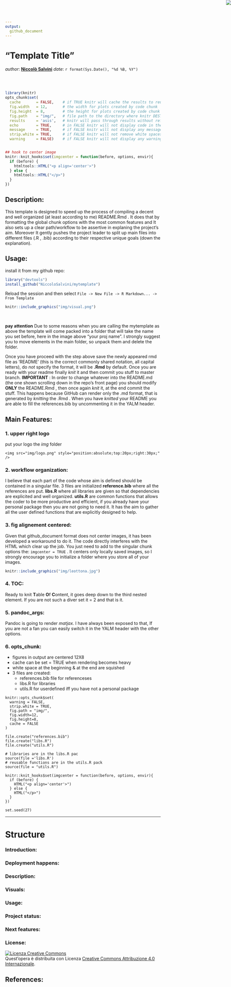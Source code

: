 ```yaml
---
output: 
  github_document
---
```


# "Template Title" <img src="img/logo.png" style="position:absolute;top:0px;right:0px;"  />

_author_: **[Niccolò Salvini](https://niccolosalvini.netlify.app/)**
_date_: `r format(Sys.Date(), "%d %B, %Y")`

<br> <br>

```r
library(knitr)
opts_chunk$set(
  cache       = FALSE,    # if TRUE knitr will cache the results to reuse in future knits
  fig.width   = 12,       # the width for plots created by code chunk
  fig.height  = 8,        # the height for plots created by code chunk
  fig.path    = "img/",   # file path to the directory where knitr DESTINATION shall store the graphics files
  results     = 'asis',   # knitr will pass through results without reformatting them
  echo        = TRUE,     # in FALSE knitr will not display code in the code chunk above it's results
  message     = TRUE,     # if FALSE knitr will not display any messages generated by code
  strip.white = TRUE,     # if FALSE knitr will not remove white spaces at the beg or end of code chunk
  warning     = FALSE)    # if FALSE knitr will not display any warning messages in the final document


## hook to center image
knitr::knit_hooks$set(imgcenter = function(before, options, envir){
  if (before) {
    htmltools::HTML("<p align='center'>")
  } else {
    htmltools::HTML("</p>")
  }
})


```


## Description:
This template is designed to speed up the process of compiling a decent and well organized (at least according to me) README.Rmd  .
It does that by formatting the global chunk options with the most common features and It also sets up a clear path/workflow to be assertive in explaning the project's aim. Moreover It gently pushes the project leader to split up main files into different files (.R , .bib) according to their respective unique goals (down the explanation). 


## Usage:
install it from my github repo:

```r
library("devtools")
install_github("NiccoloSalvini/mytemplate")
```

Reload the session and then select `File -> New File -> R Markdown... -> From Template`

```r
knitr::include_graphics("img/visual.png") 
```


<br> 

**pay attention**
Due to some reasons when you are calling the mytemplate as above the template will come packed into a folder that will take the name you set before, here in the image above "your proj name". I strongly suggest you to move elements in the main folder, so unpack them and delete the folder.

Once you have proceed with the step above save the newly appeared rmd file as 'README' (this is the correct commonly shared notation, all capital letters), do *not* specify the format, it will be **.Rmd** by default. Once you are ready with your readme finally *knit* it and then commit you stuff to master branch.
**IMPORTANT** : In order to change whatever into the README.md (the one shown scrolling down in the repo's front page) you should modify **ONLY** the README.Rmd , then once again *knit* it, at the end commit the stuff. This happens because GitHub can render only the .md format, that is generated by _knitting_ the .Rmd  . When you have _knitted_ your README you are able to fill the references.bib by uncommenting it in the YALM header.

## Main Features:

### 1. upper right logo

put your logo the _img_ folder
```
<img src="img/logo.png" style="position:absolute;top:20px;right:30px;"  />

```
### 2. workflow organization:
I believe that each part of the code whose aim is defined should be contained in a singular file. 
3 files are initialized **reference.bib** where all the references are put. **libs.R** where all libraries are given so that dependencies are explicited and well organized. **utils.R** are common functions that allows the coder to be more productive and efficient, if you already have your personal package then you are not going to need it. It has the aim to gather all the user defined functions that are explicitly designed to help.
  
  
### 3. fig alignement centered: 
Given that github_document format does not center images, it has been developed a workaround to do it. The code directly interferes with the HTML which clear up the job. You just need to add to the singular chunk options the:  `imgcenter = TRUE` . It centers only locally saved images, so I strongly encourage you to initialize a folder where you store all of your images.
  
```r
knitr::include_graphics("img/leottona.jpg") 
```
### 4. TOC:
Ready to knit **T**able **O**f **C**ontent, it goes deep down to the third nested element. If you are not such a diver set it = 2 and that is it.

### 5. pandoc_args:
Pandoc is going to render *matjax*. I have always been exposed to that, If you are not a fan you can easily switch it in the YALM header with the other options.


### 6. opts_chunk: 

- figures in output are centered 12X8
- cache can be set = TRUE when rendering becomes heavy 
- white space at the beginning & at the end are squished
- 3 files are created:
  - references.bib file for referenceses
  - libs.R for libraries
  - utils.R for userdefined iff you have not a personal package


```
knitr::opts_chunk$set(
  warning = FALSE,  
  strip.white = TRUE,     
  fig.path = "img/",
  fig.width=12,
  fig.height=8,
  cache = FALSE           
)

file.create("references.bib")
file.create("libs.R")
file.create("utils.R")

# libraries are in the libs.R pac
source(file ='libs.R')
# reusable functions are in the utils.R pack
source(file = "utils.R")

knitr::knit_hooks$set(imgcenter = function(before, options, envir){
  if (before) {
    HTML("<p align='center'>")
  } else {
    HTML("</p>")
  }
})

set.seed(27)
```


---
# Structure

### Introduction:

### Deployment happens:

### Description:

### Visuals:

### Usage:

### Project status:

### Next features:

### License:

<a rel="license" href="http://creativecommons.org/licenses/by/4.0/"><img alt="Licenza Creative Commons" style="border-width:0" src="https://i.creativecommons.org/l/by/4.0/88x31.png" /></a><br />Quest'opera è distribuita con Licenza <a rel="license" href="http://creativecommons.org/licenses/by/4.0/">Creative Commons Attribuzione 4.0 Internazionale</a>.

## References:
